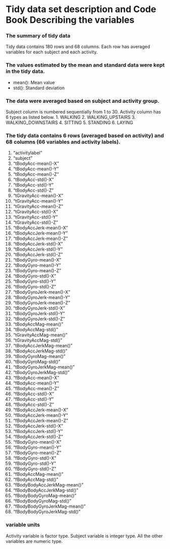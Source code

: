 # Tidy data set description and Code Book Describing the variables

### The summary of tidy data
Tidy data contains 180 rows and 68 columns. Each row has averaged variables for each subject and each activity.

### The values estimated by the mean and standard data were kept in the tidy data.

* mean(): Mean value
* std(): Standard deviation

### The data were averaged based on subject and activity group.

Subject column is numbered sequentially from 1 to 30.
Activity column has 6 types as listed below.
1. WALKING
2. WALKING_UPSTAIRS
3. WALKING_DOWNSTAIRS
4. SITTING
5. STANDING
6. LAYING

### The tidy data contains 6 rows (averaged based on activity) and 68 columns (66 variables and activity labels).
1. "activitylabel"
2. "subject"
3. "tBodyAcc-mean()-X"          
4. "tBodyAcc-mean()-Y"
5. "tBodyAcc-mean()-Z"
6. "tBodyAcc-std()-X"           
7. "tBodyAcc-std()-Y" 
8. "tBodyAcc-std()-Z"
9. "tGravityAcc-mean()-X"
10. "tGravityAcc-mean()-Y"
11. "tGravityAcc-mean()-Z"
12. "tGravityAcc-std()-X"        
13. "tGravityAcc-std()-Y"
14. "tGravityAcc-std()-Z"
15. "tBodyAccJerk-mean()-X"      
16. "tBodyAccJerk-mean()-Y"
17. "tBodyAccJerk-mean()-Z"
18. "tBodyAccJerk-std()-X"       
19. "tBodyAccJerk-std()-Y"
20. "tBodyAccJerk-std()-Z"
21. "tBodyGyro-mean()-X"         
22. "tBodyGyro-mean()-Y"
23. "tBodyGyro-mean()-Z"
24. "tBodyGyro-std()-X"          
25. "tBodyGyro-std()-Y" 
26. "tBodyGyro-std()-Z" 
27. "tBodyGyroJerk-mean()-X"     
28. "tBodyGyroJerk-mean()-Y"
29. "tBodyGyroJerk-mean()-Z"
30. "tBodyGyroJerk-std()-X"      
31. "tBodyGyroJerk-std()-Y"
32. "tBodyGyroJerk-std()-Z"
33. "tBodyAccMag-mean()"         
34. "tBodyAccMag-std()"
35. "tGravityAccMag-mean()"
36. "tGravityAccMag-std()"       
37. "tBodyAccJerkMag-mean()"
38. "tBodyAccJerkMag-std()"
39. "tBodyGyroMag-mean()"        
40. "tBodyGyroMag-std()"
41. "tBodyGyroJerkMag-mean()"
42. "tBodyGyroJerkMag-std()"     
43. "fBodyAcc-mean()-X"
44. "fBodyAcc-mean()-Y"
45. "fBodyAcc-mean()-Z"          
46. "fBodyAcc-std()-X"
47. "fBodyAcc-std()-Y"
48. "fBodyAcc-std()-Z"           
49. "fBodyAccJerk-mean()-X"
50. "fBodyAccJerk-mean()-Y"
51. "fBodyAccJerk-mean()-Z"      
52. "fBodyAccJerk-std()-X"
53. "fBodyAccJerk-std()-Y"
54. "fBodyAccJerk-std()-Z"       
55. "fBodyGyro-mean()-X"  
56. "fBodyGyro-mean()-Y"
57. "fBodyGyro-mean()-Z"         
58. "fBodyGyro-std()-X"
59. "fBodyGyro-std()-Y"   
60. "fBodyGyro-std()-Z"          
61. "fBodyAccMag-mean()"
62. "fBodyAccMag-std()"   
63. "fBodyBodyAccJerkMag-mean()" 
64. "fBodyBodyAccJerkMag-std()"
65. "fBodyBodyGyroMag-mean()" 
66. "fBodyBodyGyroMag-std()"     
67. "fBodyBodyGyroJerkMag-mean()" 
68. "fBodyBodyGyroJerkMag-std()"

### variable units
Activity variable is factor type.
Subject variable is integer type.
All the other variables are numeric type.